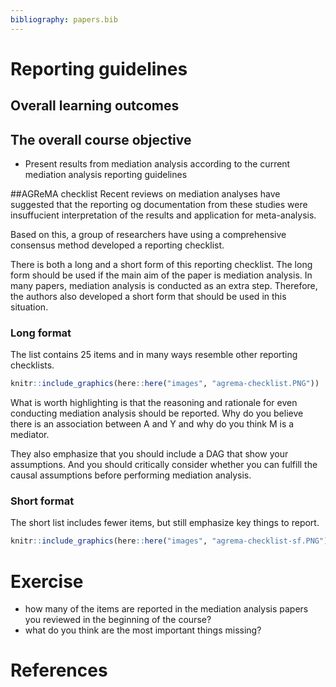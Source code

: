 ```yaml
---
bibliography: papers.bib
---
```


# Reporting guidelines {#sec-reporting-guidelines}

## Overall learning outcomes

::: callout-note
## The overall course objective

- Present results from mediation analysis according to the current mediation analysis  reporting guidelines

:::

##AGReMA checklist
Recent reviews on mediation analyses have suggested that the reporting og documentation from these studies were insuffucient interpretation of the results and application for meta-analysis.

Based on this, a group of researchers have using a comprehensive consensus method developed a reporting checklist.

There is both a long and a short form of this reporting checklist. The long form should be used if the main aim of the paper is mediation analysis. In many papers, mediation analysis is conducted as an extra step. Therefore, the authors also developed a short form that should be used in this situation.

### Long format

The list contains 25 items and in many ways resemble other reporting checklists.

```r
knitr::include_graphics(here::here("images", "agrema-checklist.PNG"))
```

What is worth highlighting is that the reasoning and rationale for even conducting mediation analysis should be reported. Why do you believe there is an association between A and Y and why do you think M is a mediator.

They also emphasize that you should include a DAG that show your assumptions. And you should critically consider whether you can fulfill the causal assumptions before performing mediation analysis.

### Short format

The short list includes fewer items, but still emphasize key things to report. 

```r
knitr::include_graphics(here::here("images", "agrema-checklist-sf.PNG"))
```

# Exercise

- how many of the items are reported in the mediation analysis papers you reviewed in the beginning of the course?
- what do you think are the most important things missing?

# References

